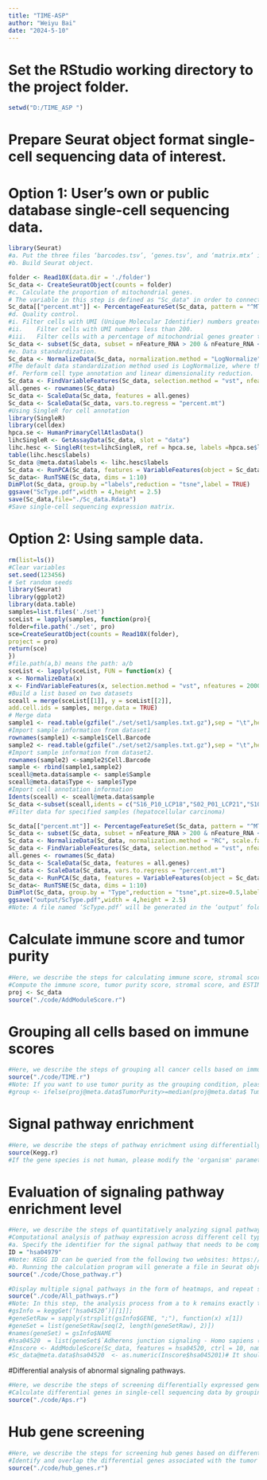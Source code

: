 ```yaml
---
title: "TIME-ASP"
author: "Weiyu Bai"
date: "2024-5-10"
---
```

# Set the RStudio working directory to the project folder.
```r
setwd("D:/TIME_ASP ")
```
# Prepare Seurat object format single-cell sequencing data of interest. 
# Option 1: User’s own or public database single-cell sequencing data.
```r
library(Seurat)
#a.	Put the three files ‘barcodes.tsv’, ‘genes.tsv’, and ‘matrix.mtx’ into the 'folder' folder
#b.	Build Seurat object.

folder <- Read10X(data.dir = './folder')
Sc_data <- CreateSeuratObject(counts = folder)
#c.	Calculate the proportion of mitochondrial genes.
# The variable in this step is defined as "Sc_data" in order to connect with the analysis steps of subsequent sample data.
Sc_data[["percent.mt"]] <- PercentageFeatureSet(Sc_data, pattern = "^MT-")
#d.	Quality control.
#i.	Filter cells with UMI (Unique Molecular Identifier) numbers greater than 2500. 
#ii.	Filter cells with UMI numbers less than 200.
#iii.	Filter cells with a percentage of mitochondrial genes greater than 5% of the total number of genes
Sc_data <- subset(Sc_data, subset = nFeature_RNA > 200 & nFeature_RNA < 2500 & percent.mt < 5)
#e.	Data standardization.
Sc_data <- NormalizeData(Sc_data, normalization.method = "LogNormalize", scale.factor = 10000)
#The default data standardization method used is LogNormalize, where the total expression level of each cell is standardized to 10000, and then log is taken as the logarithm; The results are stored in Sc_data["RNA"] @ data.
#f.	Perform cell type annotation and linear dimensionality reduction.
Sc_data <- FindVariableFeatures(Sc_data, selection.method = "vst", nfeatures = 2000)
all.genes <- rownames(Sc_data)
Sc_data <- ScaleData(Sc_data, features = all.genes)
Sc_data <- ScaleData(Sc_data, vars.to.regress = "percent.mt")
#Using SingleR for cell annotation
library(SingleR)
library(celldex)
hpca.se <- HumanPrimaryCellAtlasData()
lihcSingleR <- GetAssayData(Sc_data, slot = "data")
lihc.hesc <- SingleR(test=lihcSingleR, ref = hpca.se, labels =hpca.se$label.main)
table(lihc.hesc$labels)
Sc_data @meta.data$labels <- lihc.hesc$labels
Sc_data <- RunPCA(Sc_data, features = VariableFeatures(object = Sc_data))
Sc_data<- RunTSNE(Sc_data, dims = 1:10)
DimPlot(Sc_data, group.by ="labels",reduction = "tsne",label = TRUE)
ggsave("ScType.pdf",width = 4,height = 2.5)
save(Sc_data,file="./Sc_data.Rdata")
#Save single-cell sequencing expression matrix.
```
# Option 2: Using sample data.
```r
rm(list=ls())
#Clear variables
set.seed(123456)
# Set random seeds
library(Seurat)
library(ggplot2)
library(data.table)
samples=list.files('./set')
sceList = lapply(samples, function(pro){ 
folder=file.path('./set', pro) 
sce=CreateSeuratObject(counts = Read10X(folder),
project = pro)
return(sce)
})
#file.path(a,b) means the path: a/b
sceList <- lapply(sceList, FUN = function(x) {
x <- NormalizeData(x)
x <- FindVariableFeatures(x, selection.method = "vst", nfeatures = 2000)})
#Build a list based on two datasets
sceall = merge(sceList[[1]], y = sceList[[2]], 
add.cell.ids = samples, merge.data = TRUE) 
# Merge data 
sample1 <- read.table(gzfile("./set/set1/samples.txt.gz"),sep = "\t",header = T)
#Import sample information from dataset1
rownames(sample1) <-sample1$Cell.Barcode
sample2 <- read.table(gzfile("./set/set2/samples.txt.gz"),sep = "\t",header = T)
#Import sample information from dataset2.
rownames(sample2) <-sample2$Cell.Barcode
sample <- rbind(sample1,sample2)
sceall@meta.data$sample <- sample$Sample
sceall@meta.data$Type <- sample$Type
#Import cell annotation information
Idents(sceall) <- sceall@meta.data$sample
Sc_data <-subset(sceall,idents = c("S16_P10_LCP18","S02_P01_LCP21","S10_P05_LCP23","S07_P02_LCP28","S12_P07_LCP30","S21_P13_LCP37","S15_P09_LCP38","S351_P10_LCP34","S364_P21_LCP65"),invert = FALSE)
#Filter data for specified samples (hepatocellular carcinoma)

Sc_data[["percent.mt"]] <- PercentageFeatureSet(Sc_data, pattern = "^MT-")
Sc_data <- subset(Sc_data, subset = nFeature_RNA > 200 & nFeature_RNA < 2500 & percent.mt < 5)
Sc_data <- NormalizeData(Sc_data, normalization.method = "RC", scale.factor = 10000)
Sc_data <- FindVariableFeatures(Sc_data, selection.method = "vst", nfeatures = 2000)
all.genes <- rownames(Sc_data)
Sc_data <- ScaleData(Sc_data, features = all.genes)
Sc_data <- ScaleData(Sc_data, vars.to.regress = "percent.mt")
Sc_data <- RunPCA(Sc_data, features = VariableFeatures(object = Sc_data))
Sc_data<- RunTSNE(Sc_data, dims = 1:10)
DimPlot(Sc_data, group.by = "Type",reduction = "tsne",pt.size=0.5,label = FALSE)
ggsave("output/ScType.pdf",width = 4,height = 2.5)
#Note: A file named ‘ScType.pdf’ will be generated in the ‘output’ folder. If you need to eliminate batch effects from your data, you can utilize the Integration method from the Seurat package or the harmony30 package. This step uses data from liver cancer patients in the GSE125449 dataset in the GEO database, with patient numbers listed as follows: "S16-P10-LCP18", "S02-P01-LCP21", "S10-P05-LCP23", "S07-P02-LCP28", "S12-007-LCP30", "S21P13-LCP37", "S15-P09-LCP38", "S351-P10-LCP34", "S364-P21-LCP65"
```
# Calculate immune score and tumor purity
```r
#Here, we describe the steps for calculating immune score, stromal score, tumor purity score, and estimate score based on the ESTIMATE R package.
#Compute the immune score, tumor purity score, stromal score, and ESTIMATE score. 
proj <- Sc_data
source("./code/AddModuleScore.r")
```
# Grouping all cells based on immune scores
```r
#Here, we describe the steps of grouping all cancer cells based on immune scores. Grouping is performed based on the calculated immune scores from the previous step (or based on tumor purity), and the FindMarkers() function is used for differential analysis. 
source("./code/TIME.r")
#Note: If you want to use tumor purity as the grouping condition, please open the ‘Estimate.r’ file and modify the grouping code as follows:
#group <- ifelse(proj@meta.data$TumorPurity>=median(proj@meta.data$ TumorPurity),' TumorPurity_high',' TumorPurity_low')

```
# Signal pathway enrichment
```r
#Here, we describe the steps of pathway enrichment using differentially expressed genes obtained through immune scoring grouping.
source(Kegg.r)
#If the gene species is not human, please modify the 'organism' parameter in the Kegg.r code according to the abbreviation of the queried species. Please refer to 'https://www.genome.jp/kegg/catalog/org_list.html' for the abbreviations of the specific species. For detailed explanations of other additional parameters, please refer to the usage guide of the 'clusterProfiler' R package.
```
# Evaluation of signaling pathway enrichment level
```r
#Here, we describe the steps of quantitatively analyzing signal pathways using the 'AddModuleScore' function.
#Computational analysis of pathway expression across different cell types.
#a.	Specify the identifier for the signal pathway that needs to be computed. Using ‘Cholesterol metabolism’ as an example, input the identifier for Cholesterol metabolism.
ID = "hsa04979"
#Note: KEGG ID can be queried from the following two websites: https://www.kegg.jp/ Or http://lmmd.ecust.edu.cn/netinfer/get_results.php?id=6248
#b.	Running the calculation program will generate a file in Seurat object format named Inscore, and the calculated scores will be named after the first word of the signal pathway, contained within the Inscore file.
source("./code/Chose_pathway.r")

#Display multiple signal pathways in the form of heatmaps, and repeat steps 6a-6d. Here, we will use signal pathways such as hsa05200, hsa04510, hsa05208, hsa04932, hsa04151, hsa05205, hsa04610, hsa00190, hsa04512, hsa04979, hsa04066, and hsa04668 as examples to draw a heat map.
source("./code/All_pathways.r")
#Note: In this step, the analysis process from a to k remains exactly the same, except for the different IDs of the signaling pathways. If you need to analyze a specific signaling pathway, simply modify the ID of the pathway. For example, if you need to analyze the ‘Adherens junction signaling pathway (ID hsa04520):
#gsInfo = keggGet(‘hsa04520’)[[1]]; 
#geneSetRaw = sapply(strsplit(gsInfo$GENE, ";"), function(x) x[1])
#geneSet = list(geneSetRaw[seq(2, length(geneSetRaw), 2)])
#names(geneSet) = gsInfo$NAME
#hsa04520  = list(geneSet$`Adherens junction signaling - Homo sapiens (human)`) 
#Inscore <- AddModuleScore(Sc_data, features = hsa04520, ctrl = 10, name = "hsa0452")
#Sc_data@meta.data$hsa04520  <- as.numeric(Inscore$hsa045201)# It should be noted that the algorithm for this line of code will default to adding a sequence number 1 after the ID number. 
```
#Differential analysis of abnormal signaling pathways.
```r
#Here, we describe the steps of screening differentially expressed genes based on abnormal signaling pathway grouping.
#Calculate differential genes in single-cell sequencing data by grouping a certain signaling pathway. For example, using the ‘hsa04979’ signaling pathway, all cells are divided into two groups: high and low.
source("./code/Aps.r")
```
# Hub gene screening
```r
#Here, we describe the steps for screening hub genes based on differential analysis of immune and abnormal signaling pathways.
#Identify and overlap the differential genes associated with the tumor immune microenvironment and the abnormal signaling pathways for screening (Table S4), and visually represent this information using a Venn diagram.
source("./code/hub_genes.r")
```





